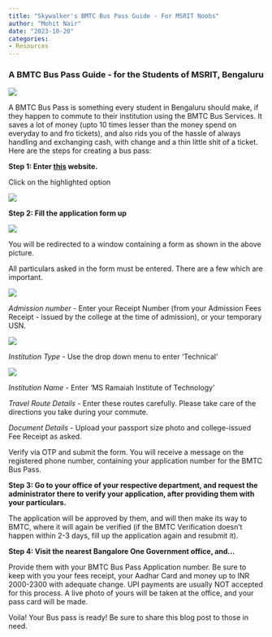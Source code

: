 ```yaml
---
title: "Skywalker's BMTC Bus Pass Guide - For MSRIT Noobs"
author: "Mohit Nair"
date: "2023-10-20"
categories:
- Resources
---
```






<h3>A BMTC Bus Pass Guide - for the Students of MSRIT, Bengaluru</h3>




![](thumbnail.jpg)

A BMTC Bus Pass is something every student in Bengaluru should make, if they happen to commute to their institution using the BMTC Bus Services. It saves a lot of money (upto 10 times lesser than the money spend on everyday to and fro tickets), and also rids you of the hassle of always handling  and exchanging cash, with change and a thin little shit of a ticket. 
Here are the steps for creating a bus pass:


<b>Step 1: Enter <a href = "http://student.mybmtc.com:8280/bmtc/login/secure#" target = "_blank">this</a> website.</b>

Click on the highlighted option

![](1.jpg)

<b>Step 2: Fill the application form up</b>

![](2.jpg)

You will be redirected to a window containing a form as shown in the above picture.

All particulars asked in the form must be entered. There are a few which are important.

![](3.jpg)

<i>Admission number</i> - Enter your Receipt Number (from your Admission Fees Receipt - issued by the college at the time of admission), or your temporary USN.

![](4.jpg)

<i>Institution Type</i> - Use the drop down menu to enter ‘Technical’

![](5.jpg)

<i>Institution Name</i> - Enter ‘MS Ramaiah Institute of Technology’

<i>Travel Route Details</i> - Enter these routes carefully. Please take care of the directions you take during your commute.

<i>Document Details</i> - Upload your passport size photo and college-issued Fee Receipt as asked.

Verify via OTP and submit the form. You will receive a message on the registered phone number, containing your application number for the BMTC Bus Pass.

<b>Step 3: Go to your office of your respective department, and request the administrator there to verify your application, after providing them with your particulars.</b>

The application will be approved by them, and will then make its way to BMTC, where it will again be verified (if the BMTC Verification doesn’t happen within 2-3 days, fill up the application again and resubmit it).

<b>Step 4: Visit the nearest Bangalore One Government office, and...</b> 

Provide them with your BMTC Bus Pass Application number. 
Be sure to keep with you your fees receipt, your Aadhar Card and money up to INR 2000-2300 with adequate change. UPI payments are usually NOT accepted for this process.
A live photo of yours will be taken at the office, and your pass card will be made. 

Voila! Your Bus pass is ready! Be sure to share this blog post to those in need.




